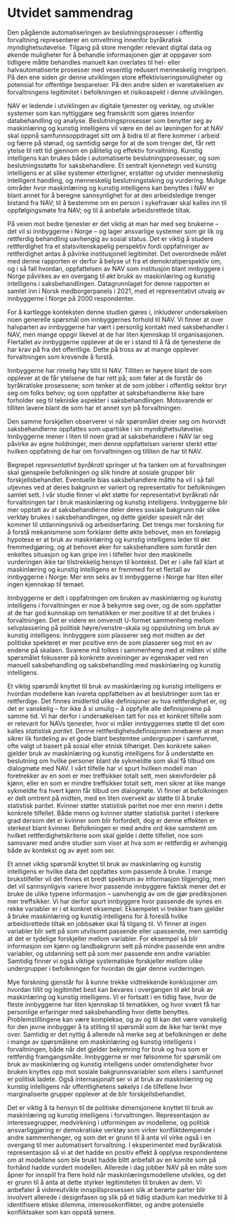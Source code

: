 # Utvidet sammendrag {#sammendrag}

Den pågående automatiseringen av beslutningsprosesser i offentlig forvaltning representerer en omveltning innenfor byråkratisk myndighetsutøvelse. 
Tilgang på store mengder relevant digital data og økende muligheter for å behandle informasjonen gjør at oppgaver som tidligere måtte behandles manuelt kan overlates til hel- eller halvautomatiserte prosesser med vesentlig redusert menneskelig inngripen. 
På den ene siden gir denne utviklingen store effektiviseringsmuligheter og potensial for offentlige besparelser. 
På den andre siden er ivaretakelsen av forvaltningens legitimitet i befolkningen et risikoaspekt i denne utviklingen.

NAV er ledende i utviklingen av digitale tjenester og verktøy, og utvikler systemer som kan nyttiggjøre seg framskritt som gjøres innenfor databehandling og analyse. 
Beslutningsprosesser som benytter seg av maskinlæring og kunstig intelligens vil være en del av løsningen for at NAV skal oppnå samfunnsoppdraget sitt om å bidra til at flere kommer i arbeid og færre på stønad, og samtidig sørge for at de som trenger det, får rett ytelse til rett tid gjennom en pålitelig og effektiv forvaltning. 
Kunstig intelligens kan brukes både i automatiserte beslutningsprosesser, og som beslutningsstøtte for saksbehandlere. 
Et sentralt kjennetegn ved kunstig intelligens er at slike systemer etterligner, erstatter og utvider menneskelig intelligent handling, og menneskelig beslutningstaking og vurdering.
Mulige områder hvor maskinlæring og kunstig intelligens kan benyttes i NAV er blant annet for å beregne sannsynlighet for at den arbeidsledige trenger bistand fra NAV; til å bestemme om en person i sykefravær skal kalles inn til oppfølgingsmøte fra NAV; og til å anbefale arbeidsrettede tiltak.

På veien mot bedre tjenester er det viktig at man har med seg brukerne – det vil si innbyggerne i Norge – og lager ansvarlige systemer som gir lik og rettferdig behandling uavhengig av sosial status.
Det er viktig å studere rettferdighet fra et statsvitenskapelig perspektiv fordi oppfatninger av rettferdighet antas å påvirke institusjonell legitimitet. 
Det overordnede målet med denne rapporten er derfor å belyse ut fra et demokratiperspektiv om, og i så fall hvordan, oppfattelsen av NAV som institusjon blant innbyggere i Norge påvirkes av en overgang til økt brukk av maskinlæring og kunstig intelligens i saksbehandlingen.
Datagrunnlaget for denne rapporten er samlet inn i Norsk medborgerpanels i 2021, med et representativt utvalg av innbyggerne i Norge på 2000 respondenter.

For å kartlegge konteksten denne studien gjøres i, inkluderer undersøkelsen noen generelle spørsmål om innbyggernes forhold til NAV.
Vi finner at over halvparten av innbyggerne har vært i personlig kontakt med saksbehandler i NAV, men mange oppgir likevel at de har liten kjennskap til organisasjonen.
Flertallet av innbyggerne opplever at de er i stand til å få de tjenestene de har krav på fra det offentlige. 
Dette på tross av at mange opplever forvaltningen som krevende å forstå.

Innbyggerne har rimelig høy tillit til NAV.
Tilliten er høyere blant de som opplever at de får ytelsene de har rett på; som føler at de forstår de byråkratiske prosessene; som tenker at de som jobber i offentlig sektor bryr seg om folks behov; og som oppfatter at saksbehandlerne ikke bare forholder seg til tekniske aspekter i saksbehandlingen.
Motsvarende er tilliten lavere blant de som har et annet syn på forvaltningen.

Den samme forskjellen observerer vi når spørsmålet dreier seg om hvorvidt saksbehandlerne oppfattes som upartiske i sin myndighetsutøvelse.
Innbyggerne mener i liten til noen grad  at saksbehandlere i NAV lar seg påvirke av egne holdninger, men denne oppfattelsen varierer sterkt etter hvilken oppfatning de har om forvaltningen og tilliten de har til NAV. 

Begrepet *representativt byråkrati* springer ut fra tanken om at forvaltningen skal gjenspeile befolkningen og slik hindre at sosiale grupper blir forskjellsbehandlet.
Eventuelle bias saksbehandlere måtte ha vil i så fall utjevnes ved at deres bakgrunn er variert og representativ for befolkningen samlet sett.
I vår studie finner vi økt støtte for representativt byråkrati når forvaltningen tar i bruk maskinlæring og kunstig intelligens.
Innbyggerne blir mer opptatt av at saksbehandlerne deler deres sosiale bakgrunn når slike verktøy brukes i saksbehandlingen, og dette gjelder spesielt når det kommer til utdanningsnivå og arbeidserfaring.
Det trengs mer forskning for å forstå mekanismene som forklarer dette økte behovet, men en foreløpig hypotese er at bruk av maskinlæring og kunstig intelligens leder til økt fremmedgjøring, og at behovet øker for saksbehandlere som forstår den enkeltes situasjon og kan gripe inn i tilfeller hvor den maskinelle vurderingen ikke tar tilstrekkelig hensyn til kontekst.
Det er i alle fall klart at maskinlæring og kunstig intelligens er fremmed for et flertall av innbyggerne i Norge: 
Mer enn seks av ti innbyggerne i Norge har liten eller ingen kjennskap til temaet.

Innbyggerne er delt i oppfatningen om bruken av maskinlæring og kunstig intelligens i forvaltningen er noe å bekymre seg over, og de som oppfatter at de har god kunnskap om tematikken er mer positive til at det brukes i forvaltningen.
Det er videre en omvendt U-formet sammenheng mellom selvplassering på politisk høyre/venstre-skala og oppslutning om bruk av kunstig intelligens: 
Innbyggere som plasserer seg mot midten av det politiske spekteret er mer positive enn de som plasserer seg mot en av endene på skalaen.
Svarene må tolkes i sammenheng med at måten vi stilte spørsmålet fokuserer på konkrete avveininger av egenskaper ved ren manuell saksbehandling og saksbehandling med maskinlæring og kunstig intelligens.

Et viktig spørsmål knyttet til bruk av maskinlæring og kunstig intelligens er hvordan modellene kan ivareta oppfattelsen av at beslutninger som tas er rettferdige.
Det finnes imidlertid ulike definisjoner av hva rettferdighet er, og det er vanskelig -- for ikke å si umulig -- å oppfylle alle definisjonene på samme tid.
Vi har derfor i undersøkelsen tatt for oss et konkret tilfelle som er relevant for NAVs tjenester, hvor vi måler innbyggernes støtte til det som kalles *statistisk paritet*. 
Denne rettferdighetsdefinisjonen innebærer at man sikrer lik fordeling av et gode blant bestemtee undergrupper i samfunnet, ofte valgt ut basert på sosial eller etnisk tilhøriget.
Den konkrete saken gjelder bruk av maskinlæring og kunstig intelligens for å understøtte en beslutning om hvilke personer blant de sykmeldte som skal få tilbud om dialogmøte med NAV.
I vårt tilfelle har vi spurt hvilken modell man foretrekker av en som er mer treffsikker totalt sett, men skeivfordeler på kjønn, eller en som er mindre treffsikker totalt sett, men sikrer at like mange sykmeldte fra hvert kjønn får tilbud om dialogmøte.
Vi finner at befolkningen er delt omtrent på midten, med en liten overvekt av støtte til å bruke statistisk paritet.
Kvinner støtter statistisk paritet noe mer enn menn i dette konkrete tilfellet.
Både menn og kvinner støtter statistisk paritet i sterkere grad dersom det er kvinner som blir forfordelt, dog er denne effekten er sterkest blant kvinner.
Befolkningen er med andre ord ikke samstemt om hvilket rettferdighetskriterie som skal gjelde i dette tilfellet, noe som samsvarer med andre studier som viser at hva som er rettferdig er avhengig både av kontekst og av øyet som ser.

Et annet viktig spørsmål knyttet til bruk av maskinlæring og kunstig intelligens er hvilke data det oppfattes som passende å bruke. 
I mange brukstilfeller vil det finnes et bredt spektrum av informasjon tilgjenglig, men det vil sannsynligvis variere hvor passende innbyggere faktisk mener det er bruke de ulike typene informasjon -- uanvhengig av om de gjør prediksjonen mer treffsikker. 
Vi har derfor spurt innbyggere hvor passende de synes en rekke variabler er i et konkret eksempel.
Eksempelet vi trekker fram gjelder å bruke maskinlæring og kunstig intelligens for å foreslå hvilke arbeidsrettede tiltak en jobbsøker skal få tilgang til. 
Vi finner at ingen variabler blir sett på som utvilsomt passende eller upassende, men samtidig at det er tydelige forskjeller mellom variabler.
For eksempel så blir informasjon om kjønn og landbakgrunn sett på mindre passende enn andre variabler, og utdanning sett på som mer passende enn andre variabler.
Samtidig finner vi også viktige systematiske forskjeller mellom ulike undergrupper i befolkningen for hvordan de gjør denne vurderingen.

Mye forskning gjenstår for å kunne trekke vidtrekkende konklusjoner om hvordan tillit og legitimitet best kan bevares i overgangen til økt bruk av maskinlæring og kunstig intelligens.
Vi er fortsatt i en tidlig fase, hvor de fleste innbyggerne har liten kjennskap til tematikken, og hvor svært få har personlige erfaringer med saksbehandling hvor dette benyttes.
Problemstillingene kan være komplekse, og av og til kan det være vanskelig for den jevne innbygger å ta stilling til spørsmål som de ikke har tenkt mye over.
Samtidig er det nyttig å allerede nå merke seg at befolkningen er delte i mange av spørsmålene om maskinlæring og kunstig intelligens i forvaltningen, både når det gjelder bekymring for bruk og hva som er rettferdig framgangsmåte.
Innbyggerne er mer følsomme for spørsmål om bruk av maskinlæring og kunstig intelligens under omstendigheter hvor bruken knyttes opp mot sosiale bakgrunnsvariabler som ellers i samfunnet er politisk ladete.
Også internasjonalt ser vi at bruk av maskinlæring og kunstig intelligens når offentlighetens søkelys i de tilfellene hvor marginaliserte grupper opplever at de blir forskjellsbehandlet.

Det er viktig å ta hensyn til de politiske dimensjonene knyttet til bruk av maskinlæring og kunstig intelligens i forvaltningen.
Representasjon av interessegrupper, medvirkning i utformingen av modellene, og politisk ansvarliggjøring er demokratiske verktøy som virker konfliktdempende i andre sammenhenger, og som det er grunn til å anta vil virke også i en overgang til mer automatisert forvaltning.
I eksperimentet med byråkratisk representasjon så vi at det hadde en positiv effekt å opplyse respondentene om at modellene som ble brukt hadde blitt anbefalt av en komite som på forhånd hadde vurdert modellen.
Allerede i dag jobber NAV på en måte som åpner for innspill fra flere hold når maskinlæringsmodellene utvikles, og det er grunn til å anta at dette styrker legitimiteten til bruken av dem.
Vi anbefaler å videreutvikle innspillsprosessen slik at berørte parter blir involvert allerede i designfasen og slik på et tidlig stadium kan medvirke til å identifisere etiske dilemma, interessekonflikter, og andre potensielle konfliktsaker som kan oppstå senere.



